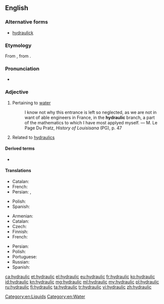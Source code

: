 ==English==

===Alternative forms===
* [[hydraulick]] {{qualifier|obsolete}}

===Etymology===
From {{etyl|grc|en}} {{term|ὑδραυλικός||of a water organ|lang=grc}}, from {{term|ὕδραυλις||water organ|lang=grc}}.

===Pronunciation===
* {{a|US}} {{IPA|/haɪˈdrɔːlɪk/}}

===Adjective===
{{en-adj|-}}

# Pertaining to [[water]]
#: I know not why this entrance is left so neglected, as we are not in want of able engineers in France, in the '''hydraulic''' branch, a part of the mathematics to which I have most applyed myself. &mdash; M. Le Page Du Pratz, ''History of Louisisana'' (PG), p. 47
# Related to [[hydraulics]]

====Derived terms====
* {{l/en|hygraulic}}

====Translations====
{{trans-top|Having to do with water}}
* Catalan: {{t|ca|hidràulic}}
* French: {{t+|fr|hydraulique}}
* Persian: {{t|fa|آبفشاری|tr=abfeshari}}, {{t+|fa|هیدرولیک|tr=hidrolik}}
{{trans-mid}}
* Polish: {{t+|pl|hydrauliczny|m}}
* Spanish: {{t+|es|hidráulico}}
{{trans-bottom}}

{{trans-top|Related to hydraulics}}
* Armenian: {{t|hy|ջրաբաշխական|tr=ǰrabašxakan|sc=Armn}}
* Catalan: {{t|ca|hidràulic}}
* Czech: {{t|cs|hydraulický|m}}
* Finnish: {{t+|fi|hydraulinen}}
* French: {{t+|fr|hydraulique}}
{{trans-mid}}
* Persian: {{t|fa|هیدرولیکی|tr=hidroliki}}
* Polish: {{t+|pl|hydrauliczny|m}}
* Portuguese: {{t+|pt|hidráulico}}
* Russian: {{t+|ru|гидравлический|sc=Cyrl}}
* Spanish: {{t+|es|hidráulico}}
{{trans-bottom}}

[[Category:en:Liquids]]
[[Category:en:Water]]

[[ca:hydraulic]]
[[et:hydraulic]]
[[el:hydraulic]]
[[eu:hydraulic]]
[[fr:hydraulic]]
[[ko:hydraulic]]
[[id:hydraulic]]
[[kn:hydraulic]]
[[mg:hydraulic]]
[[ml:hydraulic]]
[[my:hydraulic]]
[[pl:hydraulic]]
[[ru:hydraulic]]
[[fi:hydraulic]]
[[ta:hydraulic]]
[[tr:hydraulic]]
[[vi:hydraulic]]
[[zh:hydraulic]]